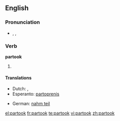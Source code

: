==English==

===Pronunciation===
* {{enPR|pär-to͝ok'}}, {{IPA|/pɑɻ'tuk/}}, {{SAMPA|/pa:'tuk/}}

===Verb===
'''partook'''

# {{simple past of|[[partake]]}}

====Translations====
{{trans-top|simple past of partake}}
* Dutch: {{t-|nl|nam deel}}, {{t-|nl|namen deel}}
* Esperanto: [[partoprenis]]
{{trans-mid}}
* German: [[nahm teil]]
{{trans-bottom}}

[[el:partook]]
[[fr:partook]]
[[te:partook]]
[[vi:partook]]
[[zh:partook]]